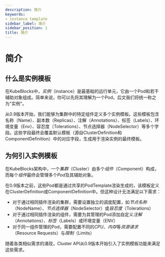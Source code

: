 ```yaml
---
description: 简介
keywords:
- instance template
sidebar_label: 简介
sidebar_position: 1
title: 简介
---
```

# 简介

## 什么是实例模板

在KubeBlocks中，*实例*（instance）是最基础的运行单元，它由一个Pod和若干辅助对象组成。简单来说，你可以先将其理解为一个Pod，后文我们将统一称之为"实例"。

从0.9版本开始，我们能够为集群中的特定组件定义多个实例模板。这些模板包含名称（Name）、副本数（Replicas）、注解（Annotations）、标签（Labels）、环境变量（Env）、容忍度（Tolerations）、节点选择器（NodeSelector）等多个字段。这些字段最终会覆盖默认模板（源自ClusterDefinition和ComponentDefinition）中的对应字段，生成用于渲染实例的最终模板。

## 为何引入实例模板

在KubeBlocks架构中，一个*集群*（Cluster）由多个*组件*（Component）构成，而每个*组件*最终会管理多个*Pod*及其辅助对象。

在0.9版本之前，这些Pod都是通过共享的PodTemplate渲染生成的，该模板定义在ClusterDefinition或ComponentDefinition中。但这种设计无法满足以下需求：

 - 对于通过相同插件渲染的集群，需要设置独立的调度配置，如*节点名称*（NodeName）、*节点选择器*（NodeSelector）或*容忍度*（Tolerations）
 - 对于通过相同插件渲染的组件，需要为其管理的Pod添加自定义*注解*（Annotations）、*标签*（Labels）或环境变量（ENV）
 - 对于同一组件管理的Pod，需要配置不同的*CPU*、*内存*等*资源请求*（Resource Requests）与*限制*（Limits）

随着各类相似需求的涌现，Cluster API从0.9版本开始引入了实例模板功能来满足这些需求。